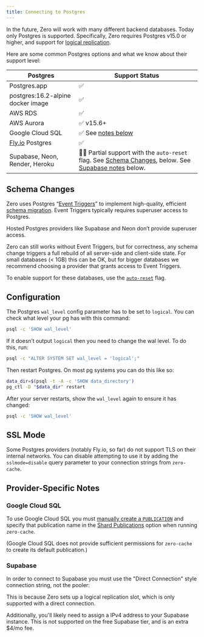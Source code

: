 ```yaml
---
title: Connecting to Postgres
---
```


In the future, Zero will work with many different backend databases. Today only Postgres is supported. Specifically, Zero requires Postgres v15.0 or higher, and support for [logical replication](https://www.postgresql.org/docs/current/logical-replication.html).

Here are some common Postgres options and what we know about their support level:

| Postgres                          | Support Status                                                                                                  |
| --------------------------------- | --------------------------------------------------------------------------------------------------------------- |
| Postgres.app                      | ✅ |
| postgres:16.2-alpine docker image | ✅ |
| AWS RDS                           | ✅ |
| AWS Aurora                        | ✅ v15.6+ |
| Google Cloud SQL                  | ✅ See [notes below](#google-cloud-sql) |
| [Fly.io](http://Fly.io) Postgres  | ✅ |
| Supabase, Neon, Render, Heroku    | 🤷‍♂️ Partial support with the `auto-reset` flag. See [Schema Changes](#schema-changes), below. See [Supabase notes](#supabase) below. |

## Schema Changes

Zero uses Postgres “[Event Triggers](https://www.postgresql.org/docs/current/sql-createeventtrigger.html)” to implement high-quality, efficient [schema migration](migrations). Event Triggers typically requires superuser access to Postgres.

Hosted Postgres providers like Supabase and Neon don’t provide superuser access.

Zero can still works without Event Triggers, but for correctness, any schema change triggers a full rebuild of all server-side and client-side state. For small databases (< 1GB) this can be OK, but for bigger databases we recommend choosing a provider that grants access to Event Triggers.

To enable support for these databases, use the [`auto-reset`](/docs/zero-cache-config) flag.

## Configuration

The Postgres `wal_level` config parameter has to be set to `logical`. You can check what level your pg has with this command:

```bash
psql -c 'SHOW wal_level'
```

If it doesn’t output `logical` then you need to change the wal level. To do this, run:

```bash
psql -c "ALTER SYSTEM SET wal_level = 'logical';"
```

Then restart Postgres. On most pg systems you can do this like so:

```bash
data_dir=$(psql -t -A -c 'SHOW data_directory')
pg_ctl -D "$data_dir" restart
```

After your server restarts, show the `wal_level` again to ensure it has changed:

```bash
psql -c 'SHOW wal_level'
```

## SSL Mode

Some Postgres providers (notably Fly.io, so far) do not support TLS on their internal networks. You can disable
attempting to use it by adding the `sslmode=disable` query parameter to your connection strings from `zero-cache`.

## Provider-Specific Notes

### Google Cloud SQL

To use Google Cloud SQL you must [manually create a `PUBLICATION`](/docs/postgres-support#limiting-replication)
and specify that publication name in the [Shard Publications](/docs/zero-cache-config#shard-publications)
option when running `zero-cache`.

(Google Cloud SQL does not provide sufficient permissions for `zero-cache` to create its default publication.)

### Supabase

In order to connect to Supabase you must use the "Direct Connection" style connection string, not the pooler:

<ImageLightbox src="/images/connecting-to-postgres/direct.png" alt="Screenshot of UI to get correct connection string" />

This is because Zero sets up a logical replication slot, which is only supported with a direct connection.

Additionally, you'll likely need to assign a IPv4 address to your Supabase instance. This is not supported on the free Supabase tier, and is an extra $4/mo fee.

<ImageLightbox src="/images/connecting-to-postgres/ipv4.png" alt="Screenshot of where to assign ipv4 address" />
